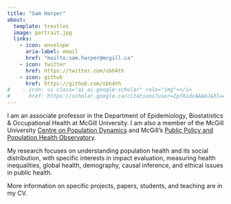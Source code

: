 ```yaml
---
title: "Sam Harper"
about:
  template: trestles
  image: portrait.jpg
  links:
    - icon: envelope
      aria-label: email
      href: "mailto:sam.harper@mcgill.ca"
    - icon: twitter
      href: https://twitter.com/sbh4th
    - icon: github
      href: https://github.com/sbh4th
#    - icon: <i class="ai ai-google-scholar" role="img"></i>   
#      href: https://scholar.google.ca/citations?user=Ipf8idcAAAAJ&hl=en
---
```


I am an associate professor in the Department of Epidemiology, Biostatistics & Occupational Health at McGill University. I am also a member of the McGill University [Centre on Population Dynamics](https://www.mcgill.ca/popcentre/) and McGill's [Public Policy and Population Health Observatory](https://3po.ca).

My research focuses on understanding population health and its social distribution, with specific interests in impact evaluation, measuring health inequalities, global health, demography, causal inference, and ethical issues in public health.

More information on specific projects, papers, students, and teaching are in my CV.
